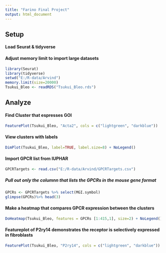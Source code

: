 ---
title: "Farino Final Project"
output: html_document
---
## __Setup__
#### Load Seurat & tidyverse
#### Adjust memory limit to import large datasets
```{r}
library(Seurat)
library(tidyverse)
setwd("E:/R-data/Arvind")
memory.limit(size=20000)
Tsukui_Bleo <- readRDS("Tsukui_Bleo.rds")
```

## __Analyze__
#### Find Cluster that espresses GOI
```{r}
FeaturePlot(Tsukui_Bleo, "Acta2", cols = c("lightgreen", "darkblue"))
```

#### View clusters with labels
```{r warning=FALSE}
DimPlot(Tsukui_Bleo, label=TRUE, label.size=8) + NoLegend()
```

#### Import GPCR list from IUPHAR
```{r}
GPCRTargets <- read.csv("E:/R-data/Arvind/GPCRTargets.csv")
```

##### Pull out only the columnn that lists the GPCRs in the mouse gene format
```{r}
GPCRs <- GPCRTargets %>% select(MGI.symbol)
glimpse(GPCRs)%>% head(3)
```

#### Make a heatmap that compares GPCR expression between the clusters
```{r warning=FALSE}
DoHeatmap(Tsukui_Bleo, features = GPCRs [1:415,1], size=2) + NoLegend()
```

#### Featureplot of P2ry14 demonstrates the receptor is selectively expressed in fibroblasts
```{r}
FeaturePlot(Tsukui_Bleo, "P2ry14", cols = c("lightgreen", "darkblue"))
```
